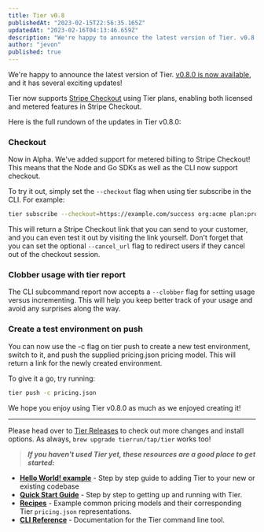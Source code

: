 ```yaml
---
title: Tier v0.8
publishedAt: "2023-02-15T22:56:35.165Z"
updatedAt: "2023-02-16T04:13:46.659Z"
description: "We're happy to announce the latest version of Tier. v0.8.0 is now available, and it has several exciting updates!"
author: "jevon"
published: true
---
```


We're happy to announce the latest version of Tier. [v0.8.0 is now available](https://github.com/tierrun/tier/releases/tag/v0.8.0), and it has several exciting updates!

Tier now supports [Stripe Checkout](https://stripe.com/docs/payments/checkout) using Tier plans, enabling both licensed and metered features in Stripe Checkout.

Here is the full rundown of the updates in Tier v0.8.0:

### Checkout

Now in Alpha. We've added support for metered billing to Stripe Checkout! This means that the Node and Go SDKs as well as the CLI now support checkout.

To try it out, simply set the `--checkout` flag when using tier subscribe in the CLI. For example:

```bash
tier subscribe --checkout=https://example.com/success org:acme plan:pro@2
```

This will return a Stripe Checkout link that you can send to your customer, and you can even test it out by visiting the link yourself. Don't forget that you can set the optional `--cancel_url` flag to redirect users if they cancel out of the checkout session.

### Clobber usage with tier report

The CLI subcommand report now accepts a `--clobber` flag for setting usage versus incrementing. This will help you keep better track of your usage and avoid any surprises along the way.

### Create a test environment on push

You can now use the -c flag on tier push to create a new test environment, switch to it, and push the supplied pricing.json pricing model. This will return a link for the newly created environment.

To give it a go, try running:

```bash
tier push -c pricing.json
```

We hope you enjoy using Tier v0.8.0 as much as we enjoyed creating it!

---

Please head over to [Tier Releases](/releases) to check out more changes and install options. As always, `brew upgrade tierrun/tap/tier` works too!

> **_If you haven't used Tier yet, these resources are a good place to get started:_**

- [**Hello World! example**](/blog/tier-hello-world-demo) - Step by step guide to adding Tier to your new or existing codebase
- [**Quick Start Guide**](/docs/quickstart) - Step by step to getting up and running with Tier.
- [**Recipes**](/docs/recipes) - Example common pricing models and their corresponding Tier `pricing.json` representations.
- [**CLI Reference**](/docs/cli) - Documentation for the Tier command line tool.
